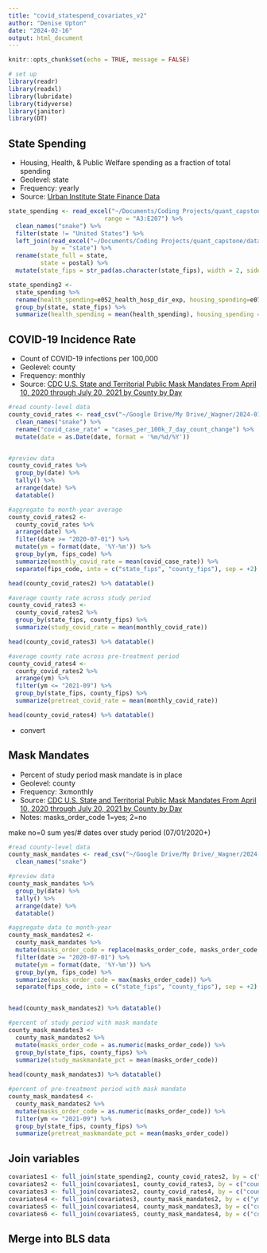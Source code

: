 ```yaml
---
title: "covid_statespend_covariates_v2"
author: "Denise Upton"
date: "2024-02-16"
output: html_document
---
```


```r
knitr::opts_chunk$set(echo = TRUE, message = FALSE)

# set up
library(readr)
library(readxl)
library(lubridate)
library(tidyverse)
library(janitor)
library(DT)
```

## State Spending

* Housing, Health, & Public Welfare spending as a fraction of total spending
* Geolevel: state
* Frequency: yearly
* Source: [Urban Institute State Finance Data](https://state-local-finance-data.taxpolicycenter.org/pages.cfm)

```r
state_spending <- read_excel("~/Documents/Coding Projects/quant_capstone/data_raw/state_spending_urban.xlsx",
                           range = "A3:E207") %>% 
  clean_names("snake") %>%
  filter(state != "United States") %>% 
  left_join(read_excel("~/Documents/Coding Projects/quant_capstone/data_raw/state_abbrev_crosswalk.xlsx"),
            by = "state") %>% 
  rename(state_full = state,
         state = postal) %>% 
  mutate(state_fips = str_pad(as.character(state_fips), width = 2, side = "left", pad = "0"))

state_spending2 <-
  state_spending %>%
  rename(health_spending=e052_health_hosp_dir_exp, housing_spending=e074_hous_com_direct_exp, welfare_spending=e090_public_welf_direct_exp) %>%
  group_by(state, state_fips) %>%
  summarize(health_spending = mean(health_spending), housing_spending = mean(housing_spending), welfare_spending = mean(welfare_spending))
```

## COVID-19 Incidence Rate

* Count of COVID-19 infections per 100,000
* Geolevel: county
* Frequency: monthly
* Source: [CDC U.S. State and Territorial Public Mask Mandates From April 10, 2020 through July 20, 2021 by County by Day](https://data.cdc.gov/Public-Health-Surveillance/Weekly-COVID-19-County-Level-of-Community-Transmis/jgk8-6dpn/about_data)

```r

#read county-level data
county_covid_rates <- read_csv("~/Google Drive/My Drive/_Wagner/2024-01/Capstone/Data/Weekly_COVID-19_County_Level_of_Community_Transmission_Historical_Changes_-_ARCHIVED_20240213.csv") %>%
  clean_names("snake") %>%
  rename("covid_case_rate" = "cases_per_100k_7_day_count_change") %>% 
  mutate(date = as.Date(date, format = '%m/%d/%Y'))


#preview data
county_covid_rates %>%
  group_by(date) %>% 
  tally() %>% 
  arrange(date) %>% 
  datatable()

#aggregate to month-year average
county_covid_rates2 <-
  county_covid_rates %>%
  arrange(date) %>% 
  filter(date >= "2020-07-01") %>%
  mutate(ym = format(date, '%Y-%m')) %>% 
  group_by(ym, fips_code) %>% 
  summarize(monthly_covid_rate = mean(covid_case_rate)) %>% 
  separate(fips_code, into = c("state_fips", "county_fips"), sep = +2)

head(county_covid_rates2) %>% datatable()

#average county rate across study period
county_covid_rates3 <-
  county_covid_rates2 %>%
  group_by(state_fips, county_fips) %>%
  summarize(study_covid_rate = mean(monthly_covid_rate))

head(county_covid_rates3) %>% datatable()

#average county rate across pre-treatment period
county_covid_rates4 <-
  county_covid_rates2 %>%
  arrange(ym) %>% 
  filter(ym <= "2021-09") %>%
  group_by(state_fips, county_fips) %>%
  summarize(pretreat_covid_rate = mean(monthly_covid_rate))

head(county_covid_rates4) %>% datatable()

```

* convert  

## Mask Mandates

* Percent of study period mask mandate is in place
* Geolevel: county
* Frequency: 3xmonthly
* Source: [CDC U.S. State and Territorial Public Mask Mandates From April 10, 2020 through July 20, 2021 by County by Day](https://data.cdc.gov/Policy-Surveillance/U-S-State-and-Territorial-Public-Mask-Mandates-Fro/62d6-pm5i/about_data)
* Notes: masks_order_code 1=yes; 2=no

make no=0
sum yes/# dates over study period (07/01/2020+)

```r

#read county-level data
county_mask_mandates <- read_csv("~/Google Drive/My Drive/_Wagner/2024-01/Capstone/Data/U.S._State_and_Territorial_Public_Mask_Mandates_From_April_10__2020_through_July_20__2021_by_County_by_Day_20240217.csv") %>%
  clean_names("snake")

#preview data
county_mask_mandates %>%
  group_by(date) %>% 
  tally() %>% 
  arrange(date) %>% 
  datatable()

#aggregate data to month-year
county_mask_mandates2 <-
  county_mask_mandates %>%
  mutate(masks_order_code = replace(masks_order_code, masks_order_code == 2, "0")) %>%
  filter(date >= "2020-07-01") %>%
  mutate(ym = format(date, '%Y-%m')) %>% 
  group_by(ym, fips_code) %>% 
  summarize(masks_order_code = max(masks_order_code)) %>%
  separate(fips_code, into = c("state_fips", "county_fips"), sep = +2)


head(county_mask_mandates2) %>% datatable()

#percent of study period with mask mandate
county_mask_mandates3 <-
  county_mask_mandates2 %>%
  mutate(masks_order_code = as.numeric(masks_order_code)) %>%
  group_by(state_fips, county_fips) %>%
  summarize(study_maskmandate_pct = mean(masks_order_code))
  
head(county_mask_mandates3) %>% datatable()

#percent of pre-treatment period with mask mandate
county_mask_mandates4 <-
  county_mask_mandates2 %>%
  mutate(masks_order_code = as.numeric(masks_order_code)) %>%
  filter(ym <= "2021-09") %>%
  group_by(state_fips, county_fips) %>%
  summarize(pretreat_maskmandate_pct = mean(masks_order_code))

```


## Join variables

```r

covariates1 <- full_join(state_spending2, county_covid_rates2, by = c("state_fips"))
covariates2 <- full_join(covariates1, county_covid_rates3, by = c("county_fips", "state_fips"))
covariates3 <- full_join(covariates2, county_covid_rates4, by = c("county_fips", "state_fips"))
covariates4 <- full_join(covariates3, county_mask_mandates2, by = c("ym", "county_fips", "state_fips"))
covariates5 <- full_join(covariates4, county_mask_mandates3, by = c("county_fips", "state_fips"))
covariates6 <- full_join(covariates5, county_mask_mandates4, by = c("county_fips", "state_fips"))


```


## Merge into BLS data

```r




```
